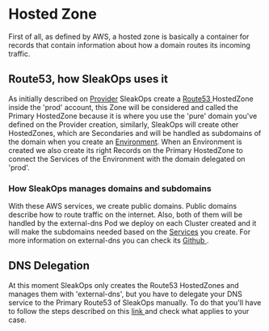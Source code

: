 
# Hosted Zone

First of all, as defined by AWS, a hosted zone is basically a container for records that contain information about how a domain routes its incoming traffic.

## Route53, how SleakOps uses it

As initially described on [Provider](/provider/index.mdx) SleakOps create a [Route53 <FiExternalLink/>](https://aws.amazon.com/route53/) HostedZone inside the 'prod' account, this Zone will be considered and called the Primary HostedZone because it is where you use the 'pure' domain you've defined on the Provider creation, similarly, SleakOps will create other HostedZones, which are Secondaries and will be handled as subdomains of the domain when you create an [Environment](/environment.mdx).
When an Environment is created we also create its right Records on the Primary HostedZone to connect the Services of the Environment with the domain delegated on 'prod'.

### How SleakOps manages domains and subdomains

With these AWS services, we create public domains. Public domains describe how to route traffic on the internet. Also, both of them will be handled by the external-dns Pod we deploy on each Cluster created and it will make the subdomains needed based on the [Services](/service/index.mdx) you create. For more information on external-dns you can check its [Github <FiExternalLink/>](https://github.com/kubernetes-sigs/external-dns).

## DNS Delegation

At this moment SleakOps only creates the Route53 HostedZones and manages them with 'external-dns', but you have to delegate your DNS service to the Primary Route53 of SleakOps manually. To do that you'll have to follow the steps described on this [link <FiExternalLink/>](https://docs.aws.amazon.com/Route53/latest/DeveloperGuide/MigratingDNS.html) and check what applies to your case.
